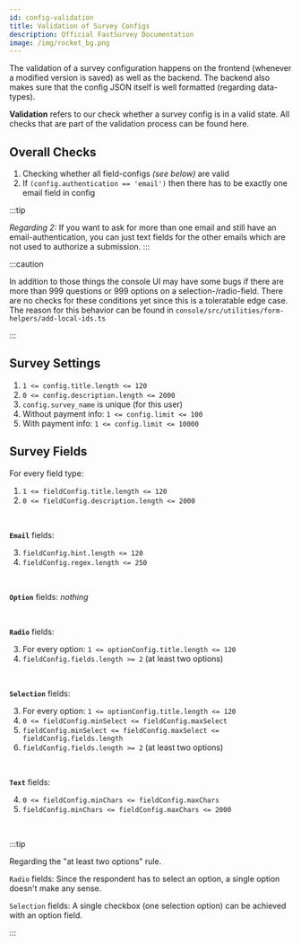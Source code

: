 ```yaml
---
id: config-validation
title: Validation of Survey Configs
description: Official FastSurvey Documentation
image: /img/rocket_bg.png
---
```


The validation of a survey configuration happens on the frontend (whenever a modified version is saved) as well as the backend. The backend also makes sure that the config JSON itself is well formatted (regarding data-types).

**Validation** refers to our check whether a survey config is in a valid state. All checks that are part of the validation process can be found here.

## Overall Checks

1. Checking whether all field-configs _(see below)_ are valid
2. If `(config.authentication == 'email')` then there has to be exactly one email field in config

:::tip

_Regarding 2:_ If you want to ask for more than one email and still have an email-authentication, you can just text fields for the other emails which are not used to authorize a submission.
:::

:::caution

In addition to those things the console UI may have some bugs if there are more than 999 questions or 999 options on a selection-/radio-field. There are no checks for these conditions yet since this is a toleratable edge case. The reason for this behavior can be found in `console/src/utilities/form-helpers/add-local-ids.ts`

:::

## Survey Settings

1. `1 <= config.title.length <= 120`
2. `0 <= config.description.length <= 2000`
3. `config.survey_name` is unique (for this user)
4. Without payment info: `1 <= config.limit <= 100`
5. With payment info: `1 <= config.limit <= 10000`

## Survey Fields

For every field type:

1. `1 <= fieldConfig.title.length <= 120`
2. `0 <= fieldConfig.description.length <= 2000`

<br />

**`Email`** fields:

3. `fieldConfig.hint.length <= 120`
4. `fieldConfig.regex.length <= 250`

<br />

**`Option`** fields: _nothing_

<br />

**`Radio`** fields:

3. For every option: `1 <= optionConfig.title.length <= 120`
4. `fieldConfig.fields.length >= 2` (at least two options)

<br />

**`Selection`** fields:

3. For every option: `1 <= optionConfig.title.length <= 120`
4. `0 <= fieldConfig.minSelect <= fieldConfig.maxSelect`
5. `fieldConfig.minSelect <= fieldConfig.maxSelect <= fieldConfig.fields.length`
6. `fieldConfig.fields.length >= 2` (at least two options)

<br />

**`Text`** fields:

4. `0 <= fieldConfig.minChars <= fieldConfig.maxChars`
5. `fieldConfig.minChars <= fieldConfig.maxChars <= 2000`

<br />

:::tip

Regarding the "at least two options" rule.

`Radio` fields: Since the respondent has to select an option, a single option doesn't make any sense.

`Selection` fields: A single checkbox (one selection option) can be achieved with an option field.

:::
